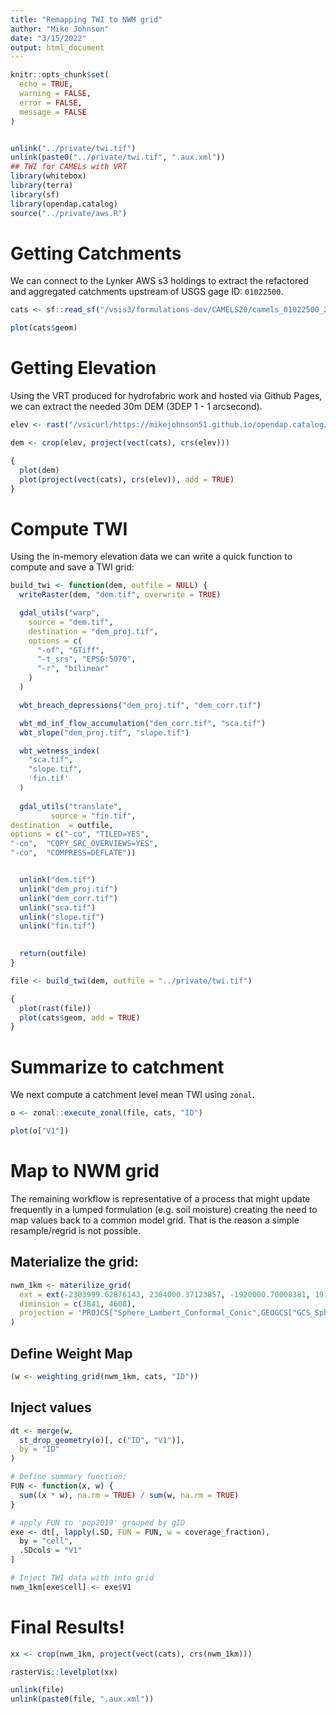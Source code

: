 ```yaml
---
title: "Remapping TWI to NWM grid"
author: "Mike Johnson"
date: "3/15/2022"
output: html_document
---
```


```r
knitr::opts_chunk$set(
  echo = TRUE,
  warning = FALSE,
  error = FALSE,
  message = FALSE
)


unlink("../private/twi.tif")
unlink(paste0("../private/twi.tif", ".aux.xml"))
## TWI for CAMELs with VRT
library(whitebox)
library(terra)
library(sf)
library(opendap.catalog)
source("../private/aws.R")
```

# Getting Catchments

We can connect to the Lynker AWS s3 holdings to extract the refactored and aggregated catchments upstream of USGS gage ID: `01022500`.

```r
cats <- sf::read_sf("/vsis3/formulations-dev/CAMELS20/camels_01022500_2677104/spatial/hydrofabric.gpkg", "catchments")
```

```r
plot(cats$geom)
```

# Getting Elevation

Using the VRT produced for hydrofabric work and hosted via Github Pages, we can extract the needed 30m DEM (3DEP 1 - 1 arcsecond).

```r
elev <- rast("/vsicurl/https://mikejohnson51.github.io/opendap.catalog/ned_USGS_1.vrt")

dem <- crop(elev, project(vect(cats), crs(elev)))
```

```r
{
  plot(dem)
  plot(project(vect(cats), crs(elev)), add = TRUE)
}
```

# Compute TWI

Using the in-memory elevation data we can write a quick function to compute and save a TWI grid: 

```r
build_twi <- function(dem, outfile = NULL) {
  writeRaster(dem, "dem.tif", overwrite = TRUE)

  gdal_utils("warp",
    source = "dem.tif",
    destination = "dem_proj.tif",
    options = c(
      "-of", "GTiff",
      "-t_srs", "EPSG:5070",
      "-r", "bilinear"
    )
  )

  wbt_breach_depressions("dem_proj.tif", "dem_corr.tif")

  wbt_md_inf_flow_accumulation("dem_corr.tif", "sca.tif")
  wbt_slope("dem_proj.tif", "slope.tif")

  wbt_wetness_index(
    "sca.tif",
    "slope.tif",
    'fin.tif'
  )
  
  gdal_utils("translate",
         source = "fin.tif",
destination  = outfile,
options = c("-co", "TILED=YES",
"-co",  "COPY_SRC_OVERVIEWS=YES",
"-co",  "COMPRESS=DEFLATE"))


  unlink("dem.tif")
  unlink("dem_proj.tif")
  unlink("dem_corr.tif")
  unlink("sca.tif")
  unlink("slope.tif")
  unlink("fin.tif")
  

  return(outfile)
}

file <- build_twi(dem, outfile = "../private/twi.tif")
```

```r
{
  plot(rast(file))
  plot(cats$geom, add = TRUE)
}
```

# Summarize to catchment

We next compute a catchment level mean TWI using `zonal`.

```r
o <- zonal::execute_zonal(file, cats, "ID")
```

```r
plot(o["V1"])
```

# Map to NWM grid

The remaining workflow is representative of a process that might update frequently in a lumped formulation (e.g. soil moisture) creating the need to map values back to a common model grid. That is the reason a simple resample/regrid is not possible. 

## Materialize the grid:

```r
nwm_1km <- materilize_grid(
  ext = ext(-2303999.62876143, 2304000.37123857, -1920000.70008381, 1919999.29991619),
  diminsion = c(3841, 4608),
  projection = 'PROJCS["Sphere_Lambert_Conformal_Conic",GEOGCS["GCS_Sphere",DATUM["D_Sphere",SPHEROID["Sphere",6370000.0,0.0]],PRIMEM["Greenwich",0.0],UNIT["Degree",0.0174532925199433]],PROJECTION["Lambert_Conformal_Conic"],PARAMETER["false_easting",0.0],PARAMETER["false_northing",0.0],PARAMETER["central_meridian",-97.0],PARAMETER["standard_parallel_1",30.0],PARAMETER["standard_parallel_2",60.0],PARAMETER["latitude_of_origin",40.000008],UNIT["Meter",1.0]];-35691800 -29075200 126180232.640845;-100000 10000;-100000 10000;0.001;0.001;0.001;IsHighPrecision'
)
```

## Define Weight Map 

```r
(w <- weighting_grid(nwm_1km, cats, "ID"))
```

## Inject values 

```r
dt <- merge(w,
  st_drop_geometry(o)[, c("ID", "V1")],
  by = "ID"
)

# Define summary function:
FUN <- function(x, w) {
  sum((x * w), na.rm = TRUE) / sum(w, na.rm = TRUE)
}

# apply FUN to 'pop2019' grouped by gID
exe <- dt[, lapply(.SD, FUN = FUN, w = coverage_fraction),
  by = "cell",
  .SDcols = "V1"
]

# Inject TWI data with into grid
nwm_1km[exe$cell] <- exe$V1
```

# Final Results!

```r
xx <- crop(nwm_1km, project(vect(cats), crs(nwm_1km)))

rasterVis::levelplot(xx)

unlink(file)
unlink(paste0(file, ".aux.xml"))
```
